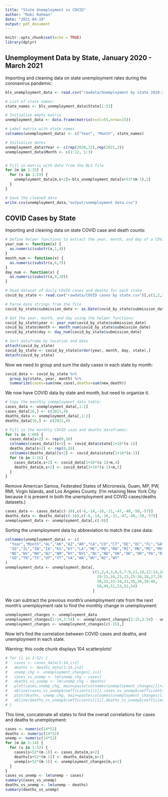 ```yaml
---
title: "State Unemployment vs COVID"
author: "Robi Rahman"
date: "2021-04-19"
output: pdf_document
---
```


```r
knitr::opts_chunk$set(echo = TRUE)
library(dplyr)
```



## Unemployment Data by State, January 2020 - March 2021

Importing and cleaning data on state unemployment rates during the coronavirus pandemic:

```r
bls_unemployment_data <- read.csv("rawdata/Unemployment by state 2020-2021.csv")[,c(1,2,3,4,11)]

# List of state names:
state_names <- bls_unemployment_data$State[1:53]

# Initialize empty matrix
unemployment_data <- data.frame(matrix(ncol=55,nrow=15))

# Label matrix with state names
colnames(unemployment_data) <- c("Year", "Month", state_names)

# Initialize dates
unemployment_data$Year <- c(rep(2020,12),rep(2021,3))
unemployment_data$Month <- c(1:12, 1:3)


# Fill in matrix with data from the BLS file
for (m in 1:15) {
  for (s in 1:53) {
    unemployment_data[m,s+2]<-bls_unemployment_data[s+53*(m-1),5]
  }
}

# Save the cleaned data
write.csv(unemployment_data,"output/unemployment data.csv")
```



## COVID Cases by State

Importing and cleaning data on state COVID case and death counts:

```r
# Define helper functions to extract the year, month, and day of a COVID report:
year_num <- function(x) {
  as.numeric(substr(x,1,4))
}
month_num <- function(x) {
  as.numeric(substr(x,6,7))
}
day_num <- function(x) {
  as.numeric(substr(x,9,10))
}
```



```r
# Read dataset of daily COVID cases and deaths for each state
covid_by_state <- read.csv("rawdata/COVID cases by state.csv")[,c(1,2,3,6,8,11)]

# Parse date strings from the file
covid_by_state$submission_date <- as.Date(covid_by_state$submission_date, format = "%m/%d/%Y")

# Get the year, month, and day using the helper functions:
covid_by_state$year <- year_num(covid_by_state$submission_date)
covid_by_state$month <- month_num(covid_by_state$submission_date)
covid_by_state$day <- day_num(covid_by_state$submission_date)

# Sort dataframe by location and date
attach(covid_by_state)
covid_by_state <- covid_by_state[order(year, month, day, state),]
detach(covid_by_state)
```

Now we need to group and sum the daily cases in each state by month:

```r
covid_data <- covid_by_state %>%
  group_by(state, year, month) %>%
  summarize(cases=sum(new_case),deaths=sum(new_death))

```

We now have COVID data by state and month, but need to organize it.

```r
# Copy the monthly unemployment data table:
cases_data <- unemployment_data[,1:2]
cases_data[16,] <- c(2021,4)
deaths_data <- unemployment_data[,1:2]
deaths_data[16,] <- c(2021,4)

# Fill in the monthly COVID case and deaths dataframes:
for (s in 1:60) {
  cases_data[s+2] <- rep(0,16)
  colnames(cases_data)[s+2] <- covid_data$state[1+16*(s-1)]
  deaths_data[s+2] <- rep(0,16)
  colnames(deaths_data)[s+2] <- covid_data$state[1+16*(s-1)]
  for (m in 1:16) {
    cases_data[m,s+2] <- covid_data[1+16*(s-1)+m,4]
    deaths_data[m,s+2] <- covid_data[1+16*(s-1)+m,5]
  }
}
```

Remove American Samoa, Federated States of Micronesia, Guam, MP, PW, RMI,
Virgin Islands, and Los Angeles County. (I'm retaining New York City because it
is present in both the unemployment and COVID cases/deaths datasets.)

```r
cases_data <- cases_data[c(-16),c(-6,-14,-16,-31,-47,-48,-50,-57)]
deaths_data <- deaths_data[c(-16),c(-6,-14,-16,-31,-47,-48,-50,-57)]
unemployment_data <- unemployment_data[,c(-8)]
```

Sorting the unemployment data by abbreviation to match the case data:

```r
colnames(unemployment_data) <- c(
  "Year","Month","AL","AK","AZ","AR","CA","CO","CT","DE","DC","FL","GA","HI",
  "ID","IL","IN","IA","KS","KY","LA","ME","MD","MA","MI","MN","MS","MO","MT",
  "NE","NV","NH","NJ","NM","NY","NYC","NC","ND","OH","OK","OR","PA","RI","SC",
  "SD","TN","TX","UT","VT","VA","WA","WV","WI","WY"
)
unemployment_data <- unemployment_data[,
                                       c(1,2,4,3,6,5,7:9,11,10,12:14,18,15:17,
                                         19:21,24,23,22,25:26,28,27,29,37:38,
                                         30,32,33:34,31,35,36,39:48,
                                         50,49,51,53,52,54)
                                       ]
```

We can subtract the previous month's unemployment rate from the next month's
unemployment rate to find the monthly change in unemployment:

```r
unemployment_changes <- unemployment_data
unemployment_changes[1:14,3:54] <- unemployment_changes[2:15,3:54] - unemployment_changes[1:14,3:54]
unemployment_changes <- unemployment_changes[c(-15),]
```



Now let's find the correlation between COVID cases and deaths, and unemployment in each state.

Warning: this code chunk displays 104 scatterplots!

```r
# for (i in 1:52) {
#   cases <- cases_data[1:14,i+2]
#   deaths <- deaths_data[1:14,i+2]
#   unemp_chg <- unemployment_changes[,i+2]
#   cases_vs_unemp <- lm(unemp_chg ~ cases)
#   deaths_vs_unemp <- lm(unemp_chg ~ deaths)
#   plot(cases,unemp_chg, main=paste(colnames(unemployment_changes)[i+2],"unemployment change vs cases"))
#   abline(cases_vs_unemp$coefficients[[1]],cases_vs_unemp$coefficients[[2]])
#   plot(deaths, unemp_chg, main=paste(colnames(unemployment_changes)[i+2],"unemployment change vs deaths"))
#   abline(deaths_vs_unemp$coefficients[[1]],deaths_vs_unemp$coefficients[[2]])
# }
```

This time, concatenate all states to find the overall correlations for cases and deaths to unemployment:

```r
cases <- numeric(14*52)
deaths <- numeric(14*52)
unemp <- numeric(14*52)
for (m in 1:14) {
  for (s in 1:52) {
    cases[s+52*(m-1)] <- cases_data[m,s+2]
    deaths[s+52*(m-1)] <- deaths_data[m,s+2]
    unemp[s+52*(m-1)] <- unemployment_changes[m,s+2]
  }
}
cases_vs_unemp <- lm(unemp ~ cases)
summary(cases_vs_unemp)
deaths_vs_unemp <- lm(unemp ~ deaths)
summary(deaths_vs_unemp)
```














